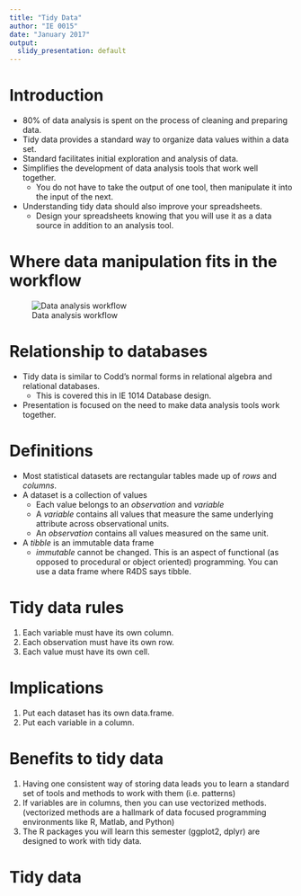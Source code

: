 ```yaml
---
title: "Tidy Data"
author: "IE 0015"
date: "January 2017"
output:
  slidy_presentation: default
---
```


Introduction
============

- 80% of data analysis is spent on the process of cleaning and preparing data.
- Tidy data provides a standard way to organize data values within a data set.
- Standard facilitates initial exploration and analysis of data.
- Simplifies the development of data analysis tools that work well together.
  - You do not have to take the output of one tool, then manipulate it into the input of the next.
- Understanding tidy data should also improve your spreadsheets.
  - Design your spreadsheets knowing that you will use it as a data source in addition to an analysis tool.

Where data manipulation fits in the workflow
=======================
![Data analysis workflow](figures/data-science-communicate.png)
  
Relationship to databases
=========================

- Tidy data is similar to Codd's normal forms in relational algebra and relational databases.
  - This is covered this in IE 1014 Database design.
- Presentation is focused on the need to make data analysis tools work together.


Definitions
==================

- Most statistical datasets are rectangular tables made up of *rows* and *columns*.
- A dataset is a collection of values
  - Each value belongs to an *observation* and *variable*
  - A *variable* contains all values that measure the same underlying attribute across observational units.
  - An *observation* contains all values measured on the same unit.
- A *tibble*  is an immutable data frame 
  - *immutable* cannot be changed. This is an aspect of functional (as opposed to procedural or object oriented) programming. You can use a data frame where R4DS says tibble.

Tidy data rules
==========

1.  Each variable must have its own column.
2.  Each observation must have its own row.
3.  Each value must have its own cell.

Implications
===========

1. Put each dataset has its own data.frame.
2. Put each variable in a column.

Benefits to tidy data
=====================

1.  Having one consistent way of storing data leads you to learn a standard set of tools and methods to work with them (i.e. patterns)
2.  If variables are in columns, then you can use vectorized methods. (vectorized methods are a hallmark of data focused programming environments like R, Matlab, and Python)
3.  The R packages you will learn this semester (ggplot2, dplyr) are designed to work with tidy data.

Tidy data
============

